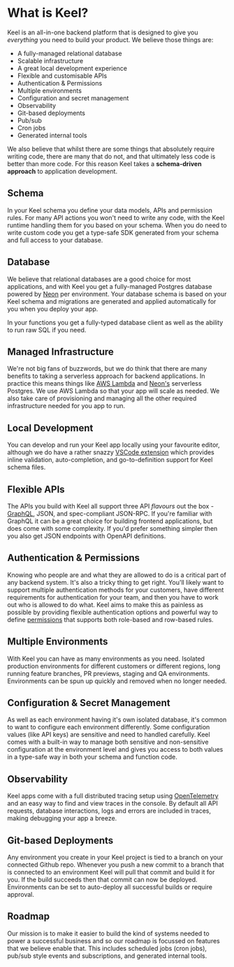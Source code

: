 # What is Keel?

Keel is an all-in-one backend platform that is designed to give you *everything* you need to build your product. We believe those things are:

- A fully-managed relational database
- Scalable infrastructure
- A great local development experience
- Flexible and customisable APIs
- Authentication & Permissions
- Multiple environments
- Configuration and secret management
- Observability
- Git-based deployments
- Pub/sub
- Cron jobs
- Generated internal tools

We also believe that whilst there are some things that absolutely require writing code, there are many that do not, and that ultimately less code is better than more code. For this reason Keel takes a **schema-driven approach** to application development.

## Schema

In your Keel schema you define your data models, APIs and permission rules. For many API actions you won't need to write any code, with the Keel runtime handling them for you based on your schema. When you do need to write custom code you get a type-safe SDK generated from your schema and full access to your database.

## Database

We believe that relational databases are a good choice for most applications, and with Keel you get a fully-managed Postgres database powered by [Neon](https://neon.tech/) per environment. Your database schema is based on your Keel schema and migrations are generated and applied automatically for you when you deploy your app.

In your functions you get a fully-typed database client as well as the ability to run raw SQL if you need.

## Managed Infrastructure

We're not big fans of buzzwords, but we do think that there are many benefits to taking a serverless approach for backend applications. In practice this means things like [AWS Lambda](https://aws.amazon.com/lambda/) and [Neon's](https://neon.tech/) serverless Postgres. We use AWS Lambda so that your app will scale as needed. We also take care of provisioning and managing all the other required infrastructure needed for you app to run.

## Local Development

You can develop and run your Keel app locally using your favourite editor, although we do have a rather snazzy [VSCode extension](https://marketplace.visualstudio.com/items?itemName=teamkeel.vscode-keel) which provides inline validation, auto-completion, and go-to-definition support for Keel schema files.

## Flexible APIs

The APIs you build with Keel all support three API *flavours* out the box - [GraphQL](https://graphql.org/), JSON, and spec-compliant JSON-RPC. If you're familiar with GraphQL it can be a great choice for building frontend applications, but does come with some complexity. If you'd prefer something simpler then you also get JSON endpoints with OpenAPI definitions.

## Authentication & Permissions

Knowing who people are and what they are allowed to do is a critical part of any backend system. It's also a tricky thing to get right. You'll likely want to support multiple authentication methods for your customers, have different requirements for authentication for your team, and then you have to work out who is allowed to do what. Keel aims to make this as painless as possible by providing flexible authentication options and powerful way to define [permissions](/permissions) that supports both role-based and row-based rules.

## Multiple Environments

With Keel you can have as many environments as you need. Isolated production environments for different customers or different regions, long running feature branches, PR previews, staging and QA environments. Environments can be spun up quickly and removed when no longer needed.

## Configuration & Secret Management

As well as each environment having it's own isolated database, it's common to want to configure each environment differently. Some configuration values (like API keys) are sensitive and need to handled carefully. Keel comes with a built-in way to manage both sensitive and non-sensitive configuration at the environment level and gives you access to both values in a type-safe way in both your schema and function code.

## Observability

Keel apps come with a full distributed tracing setup using [OpenTelemetry](https://opentelemetry.io/) and an easy way to find and view traces in the console. By default all API requests, database interactions, logs and errors are included in traces, making debugging your app a breeze.

## Git-based Deployments

Any environment you create in your Keel project is tied to a branch on your connected Github repo. Whenever you push a new commit to a branch that is connected to an environment Keel will pull that commit and build it for you. If the build succeeds then that commit can now be deployed. Environments can be set to auto-deploy all successful builds or require approval.

## Roadmap

Our mission is to make it easier to build the kind of systems needed to power a successful business and so our roadmap is focussed on features that we believe enable that. This includes scheduled jobs (cron jobs), pub/sub style events and subscriptions, and generated internal tools.
